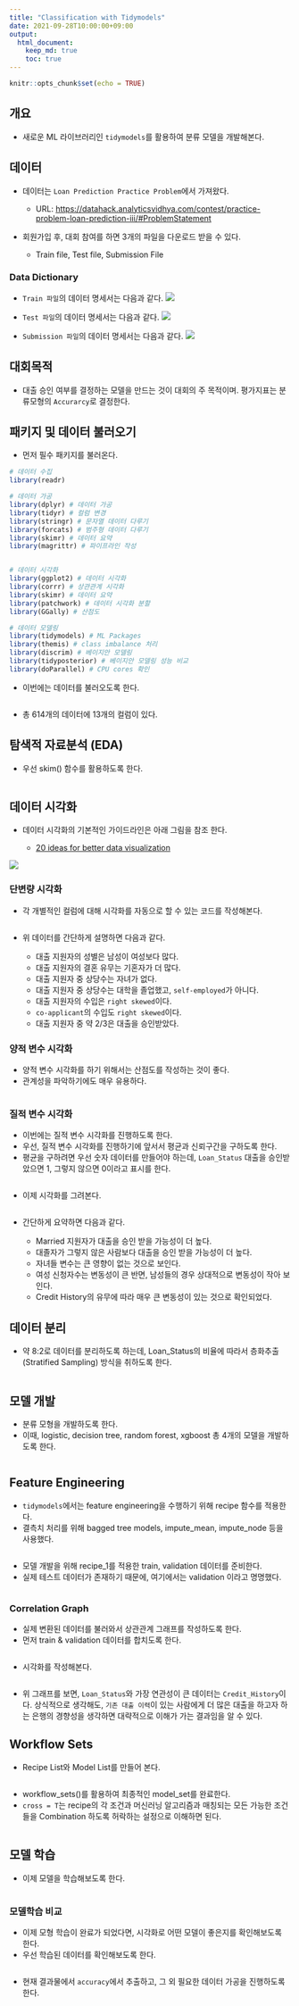 ```yaml
---
title: "Classification with Tidymodels"
date: 2021-09-28T10:00:00+09:00
output:
  html_document:
    keep_md: true
    toc: true
---
```


```r
knitr::opts_chunk$set(echo = TRUE)
```

## 개요

-   새로운 ML 라이브러리인 `tidymodels`를 활용하여 분류 모델을 개발해본다.

## 데이터

-   데이터는 `Loan Prediction Practice Problem`에서 가져왔다.

    -   URL: <https://datahack.analyticsvidhya.com/contest/practice-problem-loan-prediction-iii/#ProblemStatement>

-   회원가입 후, 대회 참여를 하면 3개의 파일을 다운로드 받을 수 있다.

    -   Train file, Test file, Submission File

### Data Dictionary

-   `Train 파일`의 데이터 명세서는 다음과 같다. ![](img/train.png)

-   `Test 파일`의 데이터 명세서는 다음과 같다. ![](img/test.png)

-   `Submission 파일`의 데이터 명세서는 다음과 같다. ![](img/submission.png)

## 대회목적

-   대출 승인 여부를 결정하는 모델을 만드는 것이 대회의 주 목적이며. 평가지표는 분류모형의 `Accurarcy`로 결정한다.

## 패키지 및 데이터 불러오기

-   먼저 필수 패키지를 불러온다.

```r
# 데이터 수집
library(readr)

# 데이터 가공
library(dplyr) # 데이터 가공
library(tidyr) # 컬럼 변경
library(stringr) # 문자열 데이터 다루기 
library(forcats) # 범주형 데이터 다루기
library(skimr) # 데이터 요약
library(magrittr) # 파이프라인 작성


# 데이터 시각화
library(ggplot2) # 데이터 시각화 
library(corrr) # 상관관계 시각화
library(skimr) # 데이터 요약
library(patchwork) # 데이터 시각화 분할
library(GGally) # 산점도

# 데이터 모델링
library(tidymodels) # ML Packages 
library(themis) # class imbalance 처리
library(discrim) # 베이지안 모델링
library(tidyposterior) # 베이지안 모델링 성능 비교
library(doParallel) # CPU cores 확인
```

-   이번에는 데이터를 불러오도록 한다.

```r

```

-   총 614개의 데이터에 13개의 컬럼이 있다.

## 탐색적 자료분석 (EDA)

-   우선 skim() 함수를 활용하도록 한다.

```r

```

## 데이터 시각화

-   데이터 시각화의 기본적인 가이드라인은 아래 그림을 참조 한다.

    -   [20 ideas for better data visualization](https://uxdesign.cc/20-ideas-for-better-data-visualization-73f7e3c2782d)

![](img/viz_guideline_20.jpeg)

### 단변량 시각화

-   각 개별적인 컬럼에 대해 시각화를 자동으로 할 수 있는 코드를 작성해본다.

```r

```

-   위 데이터를 간단하게 설명하면 다음과 같다.

    -   대출 지원자의 성별은 남성이 여성보다 많다.
    -   대출 지원자의 결혼 유무는 기혼자가 더 많다.
    -   대출 지원자 중 상당수는 자녀가 없다.
    -   대출 지원자 중 상당수는 대학을 졸업했고, `self-employed`가 아니다.
    -   대출 지원자의 수입은 `right skewed`이다.
    -   `co-applicant`의 수입도 `right skewed`이다.
    -   대출 지원자 중 약 2/3은 대출을 승인받았다.

### 양적 변수 시각화

-   양적 변수 시각화를 하기 위해서는 산점도를 작성하는 것이 좋다.
-   관계성을 파악하기에도 매우 유용하다.

```r

```

### 질적 변수 시각화

-   이번에는 질적 변수 시각화를 진행하도록 한다.
-   우선, 질적 변수 시각화를 진행하기에 앞서서 평균과 신뢰구간을 구하도록 한다.
-   평균을 구하려면 우선 숫자 데이터를 만들어야 하는데, `Loan_Status` 대출을 승인받았으면 1, 그렇지 않으면 0이라고 표시를 한다.

```r

```

-   이제 시각화를 그려본다.

```r

```

-   간단하게 요약하면 다음과 같다.

    -   Married 지원자가 대출을 승인 받을 가능성이 더 높다.
    -   대졸자가 그렇지 않은 사람보다 대출을 승인 받을 가능성이 더 높다.\
    -   자녀들 변수는 큰 영향이 없는 것으로 보인다.
    -   여성 신청자수는 변동성이 큰 반면, 남성들의 경우 상대적으로 변동성이 작아 보인다.
    -   Credit History의 유무에 따라 매우 큰 변동성이 있는 것으로 확인되었다.

## 데이터 분리

-   약 8:2로 데이터를 분리하도록 하는데, Loan_Status의 비율에 따라서 층화추출(Stratified Sampling) 방식을 취하도록 한다.

```r

```

## 모델 개발

-   분류 모형을 개발하도록 한다.
-   이때, logistic, decision tree, random forest, xgboost 총 4개의 모델을 개발하도록 한다.

```r

```

## Feature Engineering

-   `tidymodels`에서는 feature engineering을 수행하기 위해 recipe 함수를 적용한다.
-   결측치 처리를 위해 bagged tree models, impute_mean, impute_node 등을 사용했다.

```r

```

-   모델 개발을 위해 recipe_1를 적용한 train, validation 데이터를 준비한다.
-   실제 테스트 데이터가 존재하기 때문에, 여기에서는 validation 이라고 명명했다.

```r

```

### Correlation Graph

-   실제 변환된 데이터를 불러와서 상관관계 그래프를 작성하도록 한다.
-   먼저 train & validation 데이터를 합치도록 한다.

```r

```

-   시각화를 작성해본다.

```r

```

-   위 그래프를 보면, `Loan_Status`와 가장 연관성이 큰 데이터는 `Credit_History`이다. 상식적으로 생각해도, `기존 대출 이력`이 있는 사람에게 더 많은 대출을 하고자 하는 은행의 경향성을 생각하면 대략적으로 이해가 가는 결과임을 알 수 있다.

## Workflow Sets

-   Recipe List와 Model List를 만들어 본다.

```r

```

-   workflow_sets()를 활용하여 최종적인 model_set를 완료한다.
-   `cross = T`는 recipe의 각 조건과 머신러닝 알고리즘과 매칭되는 모든 가능한 조건들을 Combination 하도록 허락하는 설정으로 이해하면 된다.

```r

```

## 모델 학습

-   이제 모델을 학습해보도록 한다.

```r

```

### 모델학습 비교
- 이제 모형 학습이 완료가 되었다면, 시각화로 어떤 모델이 좋은지를 확인해보도록 한다. 
- 우선 학습된 데이터를 확인해보도록 한다. 
```r

```

- 현재 결과물에서 `accuracy`에서 추출하고, 그 외 필요한 데이터 가공을 진행하도록 한다. 

```r

```

